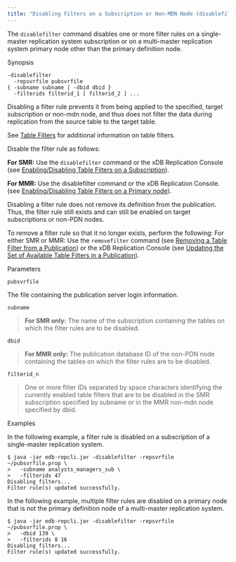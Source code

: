 ```yaml
---
title: "Disabling Filters on a Subscription or Non-MDN Node (disablefilter)"
---
```


<div id="disable_filters_on_subscription_or_non_pdn_node" class="registered_link"></div>

The `disablefilter` command disables one or more filter rules on a single-master replication system subscription or on a multi-master replication system primary node other than the primary definition node.

Synopsis

```text
-disablefilter
  -repsvrfile pubsvrfile
{ -subname subname | -dbid dbid }
  -filterids filterid_1 [ filterid_2 ] ...
```

Disabling a filter rule prevents it from being applied to the specified, target subscription or non-mdn node, and thus does not filter the data during replication from the source table to the target table.

See [Table Filters](../../02_overview/02_replication_concepts_and_definitions/13_table_filters/#table_filters) for additional information on table filters.

Disable the filter rule as follows:

**For SMR:** Use the `disablefilter` command or the xDB Replication Console (see [Enabling/Disabling Table Filters on a Subscription](../../05_smr_operation/05_managing_subscription/04_enable_filters_on_subscription/#enable_filters_on_subscription)).

**For MMR:** Use the disablefilter command or the xDB Replication Console. (see [Enabling/Disabling Table Filters on a Primary node](../../06_mmr_operation/09_enable_disable_table_filters/#enable_disable_table_filters)).

Disabling a filter rule does not remove its definition from the publication. Thus, the filter rule still exists and can still be enabled on target subscriptions or non-PDN nodes.

To remove a filter rule so that it no longer exists, perform the following: For either SMR or MMR: Use the `removefilter` command (see [Removing a Table Filter from a Publication](22_removing_tablefilters_to_publication/#removing_tablefilters_to_publication)) or the xDB Replication Console (see [Updating the Set of Available Table Filters in a Publication](../../07_common_operations/06_managing_publication/04_updating_table_filters_in_pub/#updating_table_filters_in_pub)).

Parameters

`pubsvrfile`

The file containing the publication server login information.

`subname`

> **For SMR only:** The name of the subscription containing the tables on which the filter rules are to be disabled.

`dbid`

> **For MMR only:** The publication database ID of the non-PDN node containing the tables on which the filter rules are to be disabled.

`filterid_n`

> One or more filter IDs separated by space characters identifying the currently enabled table filters that are to be disabled in the SMR subscription specified by subname or in the MMR non-mdn node specified by dbid.

Examples

In the following example, a filter rule is disabled on a subscription of a single-master replication system.

```text
$ java -jar edb-repcli.jar -disablefilter -repsvrfile ~/pubsvrfile.prop \
>   -subname analysts_managers_sub \
>   -filterids 47
Disabling filters...
Filter rule(s) updated successfully.
```

In the following example, multiple filter rules are disabled on a primary node that is not the primary definition node of a multi-master replication system.

```text
$ java -jar edb-repcli.jar -disablefilter -repsvrfile ~/pubsvrfile.prop \
>   -dbid 139 \
>   -filterids 8 16
Disabling filters...
Filter rule(s) updated successfully.
```
